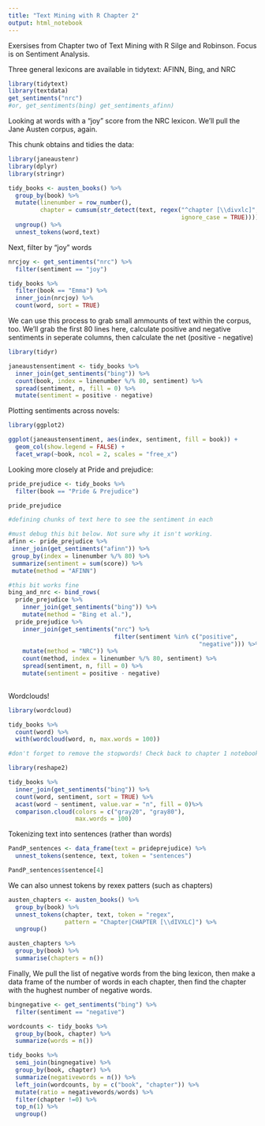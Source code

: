 ```yaml
---
title: "Text Mining with R Chapter 2"
output: html_notebook
---
```


Exersises from Chapter two of Text Mining with R Silge and Robinson. Focus is on Sentiment Analysis.

Three general lexicons are available in tidytext:
AFINN, Bing, and NRC

```r
library(tidytext)
library(textdata)
get_sentiments("nrc")
#or, get_sentiments(bing) get_sentiments_afinn)

```
Looking at words with a "joy" score from the NRC lexicon. We'll pull the Jane Austen corpus, again.

This chunk obtains and tidies the data:

```r
library(janeaustenr)
library(dplyr)
library(stringr)

tidy_books <- austen_books() %>%
  group_by(book) %>%
  mutate(linenumber = row_number(),
         chapter = cumsum(str_detect(text, regex("^chapter [\\divxlc]",
                                                 ignore_case = TRUE)))) %>%
  ungroup() %>%
  unnest_tokens(word,text)

```

Next, filter by "joy" words

```r
nrcjoy <- get_sentiments("nrc") %>%
  filter(sentiment == "joy")

tidy_books %>%
  filter(book == "Emma") %>%
  inner_join(nrcjoy) %>%
  count(word, sort = TRUE)

```

We can use this process to grab small ammounts of text within the corpus, too. We'll grab the first 80 lines here, calculate positive and negative sentiments in seperate columns, then calculate the net (positive - negative)


```r
library(tidyr)

janeaustensentiment <- tidy_books %>%
  inner_join(get_sentiments("bing")) %>%
  count(book, index = linenumber %/% 80, sentiment) %>%
  spread(sentiment, n, fill = 0) %>%
  mutate(sentiment = positive - negative)

```

Plotting sentiments across novels:

```r

library(ggplot2)

ggplot(janeaustensentiment, aes(index, sentiment, fill = book)) +
  geom_col(show.legend = FALSE) +
  facet_wrap(~book, ncol = 2, scales = "free_x")

```


Looking more closely at Pride and prejudice:

```r

pride_prejudice <- tidy_books %>%
  filter(book == "Pride & Prejudice")

pride_prejudice

#defining chunks of text here to see the sentiment in each

#must debug this bit below. Not sure why it isn't working.
afinn <- pride_prejudice %>%
 inner_join(get_sentiments("afinn")) %>%
 group_by(index = linenumber %/% 80) %>%
 summarize(sentiment = sum(score)) %>%
 mutate(method = "AFINN")

#this bit works fine
bing_and_nrc <- bind_rows(
  pride_prejudice %>%
    inner_join(get_sentiments("bing")) %>%
    mutate(method = "Bing et al."),
  pride_prejudice %>%
    inner_join(get_sentiments("nrc") %>%
                              filter(sentiment %in% c("positive",
                                                      "negative"))) %>%
    mutate(method = "NRC")) %>%
    count(method, index = linenumber %/% 80, sentiment) %>%
    spread(sentiment, n, fill = 0) %>%
    mutate(sentiment = positive - negative)
  

```
Wordclouds!

```r
library(wordcloud)

tidy_books %>%
  count(word) %>%
  with(wordcloud(word, n, max.words = 100))

#don't forget to remove the stopwords! Check back to chapter 1 notebook.

library(reshape2)

tidy_books %>%
  inner_join(get_sentiments("bing")) %>%
  count(word, sentiment, sort = TRUE) %>%
  acast(word ~ sentiment, value.var = "n", fill = 0)%>%
  comparison.cloud(colors = c("gray20", "gray80"),
                   max.words = 100)

```

Tokenizing text into sentences (rather than words)

```r
PandP_sentences <- data_frame(text = prideprejudice) %>%
  unnest_tokens(sentence, text, token = "sentences")

PandP_sentences$sentence[4]
```

We can also unnest tokens by rexex patters (such as chapters)

```r
austen_chapters <- austen_books() %>%
  group_by(book) %>%
  unnest_tokens(chapter, text, token = "regex",
                pattern = "Chapter|CHAPTER [\\dIVXLC]") %>%
  ungroup()

austen_chapters %>%
  group_by(book) %>%
  summarise(chapters = n())

```

Finally, We pull the list of negative words from the bing lexicon, then make a data frame of the number of words in each chapter, then find the chapter with the hughest number of negative words.

```r
bingnegative <- get_sentiments("bing") %>%
  filter(sentiment == "negative")

wordcounts <- tidy_books %>%
  group_by(book, chapter) %>%
  summarize(words = n())

tidy_books %>%
  semi_join(bingnegative) %>%
  group_by(book, chapter) %>%
  summarize(negativewords = n()) %>%
  left_join(wordcounts, by = c("book", "chapter")) %>%
  mutate(ratio = negativewords/words) %>%
  filter(chapter !=0) %>%
  top_n(1) %>%
  ungroup()



```

